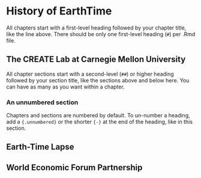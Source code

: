 # History of EarthTime

All chapters start with a first-level heading followed by your chapter title, like the line above. There should be only one first-level heading (`#`) per .Rmd file.

## The CREATE Lab at Carnegie Mellon University 

All chapter sections start with a second-level (`##`) or higher heading followed by your section title, like the sections above and below here. You can have as many as you want within a chapter.

### An unnumbered section {-}

Chapters and sections are numbered by default. To un-number a heading, add a `{.unnumbered}` or the shorter `{-}` at the end of the heading, like in this section.

## Earth-Time Lapse

## World Economic Forum Partnership